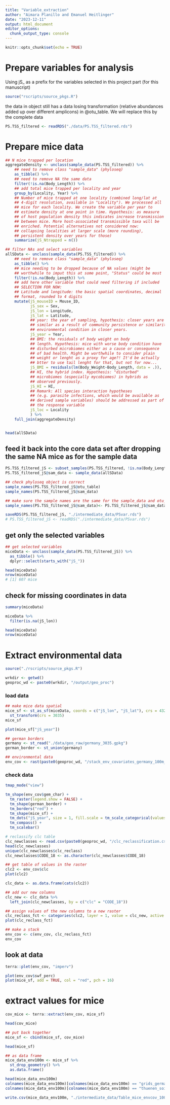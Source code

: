 ```yaml
---
title: "Variable_extraction"
author: "Aimara Planillo and Emanuel Heitlinger"
date: "2023-12-11"
output: html_document
editor_options: 
  chunk_output_type: console
---
```


```r
knitr::opts_chunk$set(echo = TRUE)
```

# Prepare variables for analysis

Using jS_ as a prefix for the variables selected in this project part (for this manuscript)

```r
source("rscripts/source_pkgs.R")
```


the data in object still has a data losing transformation (relative
abundances added up over different amplicons) in @otu_table. We
will replace this by the complete data  
```r
PS.TSS_filtered <- readRDS("./data/PS.TSS_filtered.rds")
```


#####################
# Prepare mice data #
#####################

```r
## N mice trapped per location
aggregateDensity <- unclass(sample_data(PS.TSS_filtered)) %>%
    ## need to remove class "sample_data" (phyloseq)
    as_tibble() %>%
    ## need to remove NA the same data 
    filter(!is.na(Body_Length)) %>% 
    ## add total mice trapped per locality and year  
    group_by(Locality, Year) %>%
    ## Number of mice trapped at one locality (combined long/lat at
    ## 4-digit resolution, available in "Locality"). We processed all
    ## mice for each locality. We create the variable per year to
    ## estimate density at one point in time. Hypothesis: as measure
    ## of host population density this indicates increase transmission
    ## between mice. More host-associated transmissible taxa will be
    ## enriched. Potential alternatives not considered now:
    ## collapsing localities at larger scale (more rounding),
    ## persistent density over years for those)
    summarize(jS_Ntrapped = n())  

## filter NAs and select variables
allSData <- unclass(sample_data(PS.TSS_filtered)) %>%
    ## need to remove class "sample_data" (phyloseq)
    as_tibble() %>%
    ## mice needing to be dropped because of NA values (might be
    ## worthwhile to imput this at some point, "Status" could be most
    filter(!is.na(Body_Length)) %>% 
    ## add here other variable that could need filtering if included
    ## SELECTION FOR NOW:
    ## Latitude and longitude: the basic spatial coordinates, decimal
    ## format, rounded to 4 digits
    mutate(jS_mouseID = Mouse_ID,
           jS_sex = Sex, 
           jS_lon = Longitude, 
           jS_lat = Latitude, 
           ## year: the year of sampling, hypothesis: closer years are more
           ## similar as a result of community persistence or similarity of
           ## environmental condition in closer years.
           jS_year = Year,
           ## BMI: the residuals of body weight on body
           ## length. Hypothesis: mice with worse body condition have
           ## disturbed microbiomes either as a cause or consequence
           ## of bad health. Might be worthwhile to consider plain
           ## weight or lenght as a proxy for age?! It'd be actually
           ## btter to use tail lenght for that, but not for now...
           jS_BMI = residuals(lm(Body_Weight~Body_Length, data = .)),
           ## HI, the hybrid index. Hypothesis: "disturbed"
           ## microbiomes (especially mycobiomes) in hybrids as
           ## observed previously.
           jS_HI = HI,
           ## Remark: All species interaction hypotheses
           ## (e.g. parasite infections, which would be available as
           ## derived sample variables) should be addressed as part of
           ## the response variable
           jS_loc = Locality
           ) %>%
    full_join(aggregateDensity)


head(allSData)
```


## feed it back into the core data set after dropping the same NA mice as for the sample data

```r
PS.TSS_filtered_jS <- subset_samples(PS.TSS_filtered, !is.na(Body_Length))
PS.TSS_filtered_jS@sam_data <- sample_data(allSData)

## check phyloseq object is correct
sample_names(PS.TSS_filtered_jS@otu_table)
sample_names(PS.TSS_filtered_jS@sam_data)

## make sure the sample names are the same for the sample_data and otu_table. We use the jS_mouseID column
sample_names(PS.TSS_filtered_jS@sam_data)<- PS.TSS_filtered_jS@sam_data$jS_mouseID

saveRDS(PS.TSS_filtered_jS, "./intermediate_data/PSvar.rds")
# PS.TSS_filtered_jS <- readRDS("./intermediate_data/PSvar.rds")
```

## get only the selected variables
```r

## get selected variables
miceData <- unclass(sample_data(PS.TSS_filtered_jS)) %>% 
  as_tibble() %>% 
  dplyr::select(starts_with("jS_")) 

head(miceData)
nrow(miceData)
# [1] 607 mice
```

## check for missing coordinates in data
```r
summary(miceData)

miceData %>% 
  filter(is.na(jS_lon))

head(miceData)
nrow(miceData)
```



##############################
# Extract environmental data #
##############################

```r
source("./rscripts/source_pkgs.R")

wrkdir <- getwd()
geoproc_wd <- paste0(wrkdir, "/output/geo_proc")
```


### load data
```r
## make mice data spatial 
mice_sf <- st_as_sf(miceData, coords = c("jS_lon", "jS_lat"), crs = 4326, remove = FALSE) %>% 
  st_transform(crs = 3035)
mice_sf

plot(mice_sf["jS_year"])

## german borders
germany <- st_read("./data/geo_raw/germany_3035.gpkg")
german_border <- st_union(germany)

## environmental data
env_cov <- rast(paste0(geoproc_wd, "/stack_env_covariates_germany_100m_3035.tif"))
```

### check data
```r
tmap_mode("view")

tm_shape(env_cov$gem_char) +
  tm_raster(legend.show = FALSE) +
  tm_shape(german_border) +
  tm_borders("red") +
  tm_shape(mice_sf) +
  tm_dots("jS_year", size = 1, fill.scale = tm_scale_categorical(values = c("red", "orange", "green", "blue"))) +
  tm_compass() +
  tm_scalebar()
```


```r
# reclassify clc table
clc_newclasses <- read.csv(paste0(geoproc_wd, "/clc_reclassification.csv"))
head(clc_newclasses)
unique(clc_newclasses$clc_reclass)
clc_newclasses$CODE_18 <- as.character(clc_newclasses$CODE_18)

## get table of values in the raster
clc2 <- env_cov$clc
plot(clc2)

clc_data <- as.data.frame(cats(clc2))

## add our new columns
clc_new <- clc_data %>% 
  left_join(clc_newclasses, by = c("clc" = "CODE_18"))

## assign values of the new columns to a new raster
clc_reclass_fct <- categories(clc2, layer = 1, value = clc_new, active = 4) # column 7 of data: clc_fct without counting the "Values" column
plot(clc_reclass_fct)

## make a stack
env_cov <- c(env_cov, clc_reclass_fct) 
env_cov
```

## look at data
```r
terra::plet(env_cov, "imperv")

plot(env_cov$swf_perc)
plot(mice_sf, add = TRUE, col = "red", pch = 16)
```


# extract values for mice
```r
cov_mice <- terra::extract(env_cov, mice_sf)

head(cov_mice)

## put back together
mice_sf <- cbind(mice_sf, cov_mice)

head(mice_sf)

## as data frame
mice_data_env100m <- mice_sf %>% 
  st_drop_geometry() %>% 
  as.data.frame()

head(mice_data_env100m)
colnames(mice_data_env100m)[colnames(mice_data_env100m) == "grids_germany_multi_annual_soil_moist_1991.2020_12"] <- "soil_moist"
colnames(mice_data_env100m)[colnames(mice_data_env100m) == "thuenen_soil_ph_2021"] <- "soil_ph"

write.csv(mice_data_env100m, "./intermediate_data/Table_mice_envcov_100m.csv", row.names = FALSE)
```

